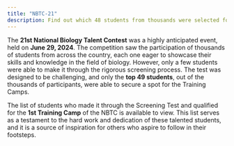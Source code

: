 ```yaml
---
title: "NBTC-21"
description: Find out which 48 students from thousands were selected for the 1st Training Camps through the NSTC Screening Test held on June 29, 2024.
---
```


The **21st National Biology Talent Contest** was a highly anticipated event, held on **June 29, 2024**.
The competition saw the participation of thousands of students from across the country,
each one eager to showcase their skills and knowledge in the field of biology. However,
only a few students were able to make it through the rigorous screening process.
The test was designed to be challenging, and only the **top 49 students**, out of the thousands of participants,
were able to secure a spot for the Training Camps.

The list of students who made it through the Screening Test and qualified for the **1st Training Camp** of the NBTC is available to view. This list serves as a testament to the hard work and dedication of these talented students, and it is a source of inspiration for others who aspire to follow in their footsteps.

<GDriveIframe src="https://drive.google.com/file/u/0/d/1ZPdH3HSoZwzydeVj4IcDCtRndw-vYKZW/preview" />
